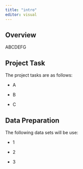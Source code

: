 ```yaml
---
title: "intro"
editor: visual
---
```


## Overview

ABCDEFG

## Project Task

The project tasks are as follows:

-   A

-   B

-   C

## Data Preparation

The following data sets will be use:

-   1

-   2

-   3
